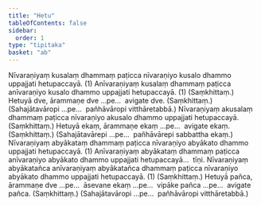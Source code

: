 ```yaml
---
title: "Hetu"
tableOfContents: false
sidebar:
  order: 1
type: "tipitaka"
basket: "ab"
---
```



<DynamicBreadcrumb />

<Division number="11">

<Paragraph number="1915">
Nīvaraṇiyaṃ kusalaṃ dhammaṃ paṭicca nīvaraṇiyo kusalo dhammo uppajjati hetupaccayā. (1)
</Paragraph>

<Paragraph number="1916">
Anīvaraṇiyaṃ kusalaṃ dhammaṃ paṭicca anīvaraṇiyo kusalo dhammo uppajjati hetupaccayā. (1) (Saṃkhittaṃ.)
</Paragraph>

</Division>
<Division number="12">

<Paragraph number="1917">
Hetuyā dve, ārammaṇe dve …pe…  avigate dve. (Saṃkhittaṃ.)
</Paragraph>

<Paragraph number="1918">
(Sahajātavāropi …pe…  pañhāvāropi vitthāretabbā.)
</Paragraph>

</Division>
<Division number="13">

<Paragraph number="1919">
Nīvaraṇiyaṃ akusalaṃ dhammaṃ paṭicca nīvaraṇiyo akusalo dhammo uppajjati hetupaccayā. (Saṃkhittaṃ.)
</Paragraph>

</Division>
<Division number="14">

<Paragraph number="1920">
Hetuyā ekaṃ, ārammaṇe ekaṃ …pe…  avigate ekaṃ. (Saṃkhittaṃ.)
</Paragraph>

<Paragraph number="1921">
(Sahajātavārepi …pe…  pañhāvārepi sabbattha ekaṃ.)
</Paragraph>

</Division>
<Division number="15">

<Paragraph number="1922">
Nīvaraṇiyaṃ abyākataṃ dhammaṃ paṭicca nīvaraṇiyo abyākato dhammo uppajjati hetupaccayā. (1)
</Paragraph>

<Paragraph number="1923">
Anīvaraṇiyaṃ abyākataṃ dhammaṃ paṭicca anīvaraṇiyo abyākato dhammo uppajjati hetupaccayā…  tīṇi.
</Paragraph>

<Paragraph number="1924">
Nīvaraṇiyaṃ abyākatañca anīvaraṇiyaṃ abyākatañca dhammaṃ paṭicca nīvaraṇiyo abyākato dhammo uppajjati hetupaccayā. (1) (Saṃkhittaṃ.)
</Paragraph>

</Division>
<Division number="16">

<Paragraph number="1925">
Hetuyā pañca, ārammaṇe dve …pe…  āsevane ekaṃ …pe…  vipāke pañca …pe…  avigate pañca. (Saṃkhittaṃ.) (Sahajātavāropi …pe…  pañhāvāropi vitthāretabbā.)
</Paragraph>
</Division>